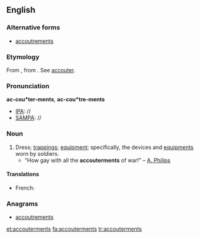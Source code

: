==English==

===Alternative forms===
* [[accoutrements]]

===Etymology===
From {{etyl|fr|en}} {{term|accoutrement|lang=fr}}, from {{etyl|fro|en}} {{term|accoustrement|lang=fro}}. See [[accouter]].

===Pronunciation===
'''ac-cou*ter-ments''', '''ac-cou*tre-ments'''
* [[IPA]]: //
* [[SAMPA]]: //

===Noun===
{{en-noun|[[plurale tantum|this plural form only]]}}
# Dress; [[trappings]]; [[equipment]]; specifically, the devices and [[equipments]] worn by soldiers.
#*"How gay with all the '''accouterments''' of war!" &ndash; [[A. Philips]]

====Translations====
* French: {{t+|fr|accoutrement}}

===Anagrams===
* [[accoutrements#English|accoutrements]]

[[et:accouterments]]
[[fa:accouterments]]
[[tr:accouterments]]